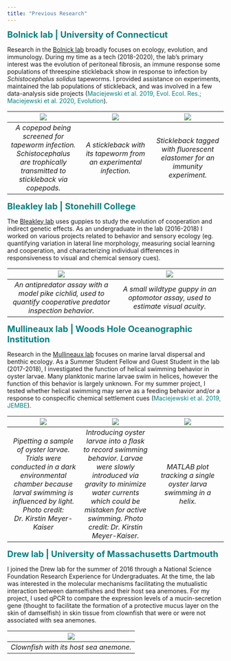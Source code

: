 ```yaml
---
title: "Previous Research"
---
```


<style type="text/css">
h1.title {
  text-align: center;
}
</style>

<div align="center">
[Bolnick lab \| University of Connecticut]{style="color: teal; font-size: 15pt; font-weight: bold"}
</div>

Research in the [Bolnick lab](https://bolnicklab.wordpress.com) broadly focuses on ecology, evolution, and immunology. During my time as a tech (2018-2020), the lab's primary interest was the evolution of peritoneal fibrosis, an immune response some populations of threespine stickleback show in response to infection by *Schistocephalus solidus* tapeworms. I provided assistance on experiments, maintained the lab populations of stickleback, and was involved in a few data-analysis side projects ([Maciejewski et al. 2019, Evol. Ecol. Res.; Maciejewski et al. 2020, Evolution]{style="color: teal"}).

| ![](previous research/copepod.jpg) | ![](previous research/stickleback.jpeg) | ![](previous research/fish-elastomer.jpeg) |
|:--:|:--:|:--:|
| *A copepod being screened for tapeworm infection. Schistocephalus are trophically transmitted to stickleback via copepods.* | *A stickleback with its tapeworm from an experimental infection.* | *Stickleback tagged with fluorescent elastomer for an immunity experiment.* |

<div align="center">
[Bleakley lab \| Stonehill College]{style="color: teal; font-size: 15pt; font-weight: bold"}
</div>

The [Bleakley lab](https://www.smallcheerfulcreatures.org) uses guppies to study the evolution of cooperation and indirect genetic effects. As an undergraduate in the lab (2016-2018) I worked on various projects related to behavior and sensory ecology (eg. quantifying variation in lateral line morphology, measuring social learning and cooperation, and characterizing individual differences in responsiveness to visual and chemical sensory cues).

| ![](previous research/predatorassay_orig.jpg) | ![](previous research/img-8054.jpg) |
|:--:|:--:|
| *An antipredator assay with a model pike cichlid, used to quantify cooperative predator inspection behavior.* | *A small wildtype guppy in an optomotor assay, used to estimate visual acuity.* |

<div align="center">
[Mullineaux lab \| Woods Hole Oceanographic Institution]{style="color: teal; font-size: 15pt; font-weight: bold"}
</div>

Research in the [Mullineaux lab](https://www2.whoi.edu/site/mullineauxlab/research/) focuses on marine larval dispersal and benthic ecology. As a Summer Student Fellow and Guest Student in the lab (2017-2018), I investigated the function of helical swimming behavior in oyster larvae. Many planktonic marine larvae swim in helices, however the function of this behavior is largely unknown. For my summer project, I tested whether helical swimming may serve as a feeding behavior and/or a response to conspecific chemical settlement cues ([Maciejewski et al. 2019, JEMBE]{style="color: teal"}).

| ![](previous research/WHOI_2017.jpg) | ![](previous research/inserting-pipette-to-flask_orig.jpg) | ![](previous research/MATLAB_helix.png) |
|:--:|:--:|:--:|
| *Pipetting a sample of oyster larvae. Trials were conducted in a dark environmental chamber because larval swimming is influenced by light. Photo credit: Dr. Kirstin Meyer-Kaiser* | *Introducing oyster larvae into a flask to record swimming behavior. Larvae were slowly introduced via gravity to minimize water currents which could be mistaken for active swimming. Photo credit: Dr. Kirstin Meyer-Kaiser.* | *MATLAB plot tracking a single oyster larva swimming in a helix.* |

<div align="center">
[Drew lab \| University of Massachusetts Dartmouth]{style="color: teal; font-size: 15pt; font-weight: bold"}
</div>

I joined the Drew lab for the summer of 2016 through a National Science Foundation Research Experience for Undergraduates. At the time, the lab was interested in the molecular mechanisms facilitating the mutualistic interaction between damselfishes and their host sea anemones. For my project, I used qPCR to compare the expression levels of a mucin-secretion gene (thought to facilitate the formation of a protective mucus layer on the skin of damselfish) in skin tissue from clownfish that were or were not associated with sea anemones.

| ![](previous research/clownfish.jpg)|
|:--:|
| *Clownfish with its host sea anemone.* |